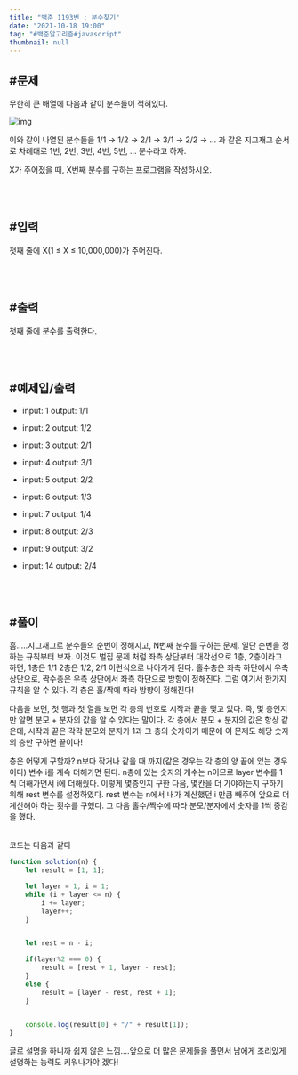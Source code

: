 ```yaml
---
title: "백준 1193번 : 분수찾기"
date: "2021-10-18 19:00"
tag: "#백준알고리즘#javascript"
thumbnail: null
---
```


## #문제

무한히 큰 배열에 다음과 같이 분수들이 적혀있다.

![img](../../post-images/20211018/분수찾기.png)

이와 같이 나열된 분수들을 1/1 → 1/2 → 2/1 → 3/1 → 2/2 → … 과 같은 지그재그 순서로 차례대로 1번, 2번, 3번, 4번, 5번, … 분수라고 하자.

X가 주어졌을 때, X번째 분수를 구하는 프로그램을 작성하시오.

<br/>
<br/>

## #입력

첫째 줄에 X(1 ≤ X ≤ 10,000,000)가 주어진다.

<br/>
<br/>

## #출력

첫째 줄에 분수를 출력한다.

<br/>
<br/>

## #예제입/출력

- input: 1
    output: 1/1

- input: 2
    output: 1/2

- input: 3
    output: 2/1

- input: 4
    output: 3/1

- input: 5
    output: 2/2

- input: 6
    output: 1/3

- input: 7
    output: 1/4

- input: 8
    output: 2/3

- input: 9
    output: 3/2

- input: 14
    output: 2/4

<br/>
<br/>

## #풀이

흠.....지그재그로 분수들의 순번이 정해지고, N번째 분수를 구하는 문제. 일단 순번을 정하는 규칙부터 보자. 이것도 벌집 문제 처럼 좌측 상단부터 대각선으로 1층, 2층이라고 하면, 1층은 1/1 2층은 1/2, 2/1 이런식으로 나아가게 된다. 홀수층은 좌측 하단에서 우측 상단으로, 짝수층은 우측 상단에서 좌측 하단으로 방향이 정해진다. 그럼 여기서 한가지 규칙을 알 수 있다. 각 층은 홀/짝에 따라 방향이 정해진다! 

다음을 보면, 첫 행과 첫 열을 보면 각 층의 번호로 시작과 끝을 맺고 있다. 즉, 몇 층인지만 알면 분모 + 분자의 값을 알 수 있다는 말이다. 각 층에서 분모 + 분자의 값은 항상 같은데, 시작과 끝은 각각 분모와 분자가 1과 그 층의 숫자이기 때문에 이 문제도 해당 숫자의 층만 구하면 끝이다!

층은 어떻게 구할까? n보다 작거나 같을 때 까지(같은 경우는 각 층의 양 끝에 있는 경우이다) 변수 i를 계속 더해가면 된다. n층에 있는 숫자의 개수는 n이므로 layer 변수를 1씩 더해가면서 i에 더해줬다. 이렇게 몇층인지 구한 다음, 몇칸을 더 가야하는지 구하기 위해 rest 변수를 설정하였다. rest 변수는 n에서 내가 계산했던 i 만큼 빼주어 앞으로 더 계산해야 하는 횟수를 구했다. 그 다음 홀수/짝수에 따라 분모/분자에서 숫자를 1씩 증감을 했다. 

<br/>
코드는 다음과 같다

```javascript
function solution(n) {
    let result = [1, 1];

    let layer = 1, i = 1;
    while (i + layer <= n) {
        i += layer;
        layer++;
    }


    let rest = n - i;

    if(layer%2 === 0) {
        result = [rest + 1, layer - rest];
    }
    else {
        result = [layer - rest, rest + 1];
    }


    console.log(result[0] + "/" + result[1]);
}
```

글로 설명을 하니까 쉽지 않은 느낌....앞으로 더 많은 문제들을 풀면서 남에게 조리있게 설명하는 능력도 키워나가야 겠다!